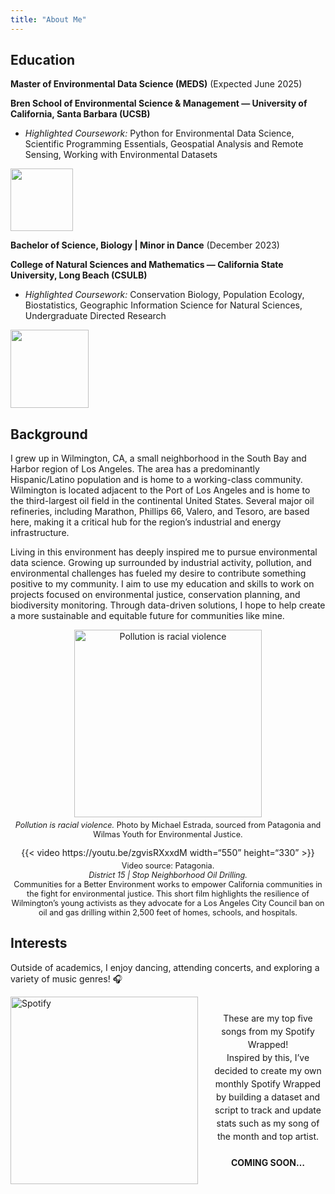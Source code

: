 ```yaml
---
title: "About Me"
---
```


## Education

**Master of Environmental Data Science (MEDS)** (Expected June 2025)

**Bren School of Environmental Science & Management — University of California, Santa Barbara (UCSB)** 

- *Highlighted Coursework:* Python for Environmental Data Science, Scientific Programming Essentials,
Geospatial Analysis and Remote Sensing, Working with Environmental Datasets

![](images/bren-logo.png){width=100 fig-align="center"}

**Bachelor of Science, Biology | Minor in Dance** (December 2023)

**College of Natural Sciences and Mathematics — California State University, Long Beach (CSULB)**

- *Highlighted Coursework:* Conservation Biology, Population Ecology, Biostatistics, Geographic Information Science for Natural Sciences, Undergraduate Directed Research

![](images/lb-logo.png){width=125 fig-align="center"}

## Background

I grew up in Wilmington, CA, a small neighborhood in the South Bay and Harbor region of Los Angeles. The area has a predominantly Hispanic/Latino population and is home to a working-class community. Wilmington is located adjacent to the Port of Los Angeles and is home to the third-largest oil field in the continental United States. Several major oil refineries, including Marathon, Phillips 66, Valero, and Tesoro, are based here, making it a critical hub for the region’s industrial and energy infrastructure.

Living in this environment has deeply inspired me to pursue environmental data science. Growing up surrounded by industrial activity, pollution, and environmental challenges has fueled my desire to contribute something positive to my community. I aim to use my education and skills to work on projects focused on environmental justice, conservation planning, and biodiversity monitoring. Through data-driven solutions, I hope to help create a more sustainable and equitable future for communities like mine.

::: {layout-ncol=2}

<div style="text-align: center;">
  <img src="images/patagonia.png" alt="Pollution is racial violence" style="width: 300px; display: block; margin: 0 auto;">
  <p style="font-size: 0.9em; margin-top: 5px; text-align: center;">
    *Pollution is racial violence.* Photo by Michael Estrada, sourced from Patagonia and Wilmas Youth for Environmental Justice.
  </p>
</div>

<div style="text-align: center;">
  {{< video https://youtu.be/zgvisRXxxdM width="550" height="330" >}}
  <p style="font-size: 0.9em; margin-top: 5px; text-align: center;">
    Video source: Patagonia.<br>
    *District 15 | Stop Neighborhood Oil Drilling.*<br>
    Communities for a Better Environment works to empower California communities in the fight for environmental justice. This short film highlights the resilience of Wilmington’s young activists as they advocate for a Los Angeles City Council ban on oil and gas drilling within 2,500 feet of homes, schools, and hospitals.
  </p>
</div>

:::

## Interests

Outside of academics, I enjoy dancing, attending concerts, and exploring a variety of music genres! 🎧

<div style="display: flex; align-items: center;">
  <img src="images/spotify.jpeg" alt="Spotify" style="width: 300px; margin-right: 20px;">
  <p style="font-size: 1em; line-height: 1.5; text-align: center; width: 100%;">
    These are my top five songs from my Spotify Wrapped! <br>
    Inspired by this, I've decided to create my own monthly Spotify Wrapped by building a dataset and script to track and update stats such as my song of the month and top artist. 
    <br><br>
    <span style="font-weight: bold;">COMING SOON...</span>
  </p>
</div>

